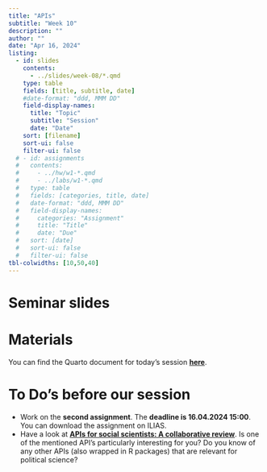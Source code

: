 ```yaml
---
title: "APIs"
subtitle: "Week 10"
description: ""
author: ""
date: "Apr 16, 2024"
listing:
  - id: slides
    contents:
      - ../slides/week-08/*.qmd
    type: table
    fields: [title, subtitle, date]
    #date-format: "ddd, MMM DD"
    field-display-names:
      title: "Topic"
      subtitle: "Session"
      date: "Date"
    sort: [filename]
    sort-ui: false
    filter-ui: false
  # - id: assignments
  #   contents:
  #     - ../hw/w1-*.qmd
  #     - ../labs/w1-*.qmd
  #   type: table
  #   fields: [categories, title, date]
  #   date-format: "ddd, MMM DD"
  #   field-display-names:
  #     categories: "Assignment"
  #     title: "Title"
  #     date: "Due"
  #   sort: [date]
  #   sort-ui: false
  #   filter-ui: false
tbl-colwidths: [10,50,40]
---
```


# Seminar slides

::: {#slides}
:::

# Materials

You can find the Quarto document for today's session [**here**](https://ilias.uni-mannheim.de/goto.php?target=file_1509064_download&client_id=ILIAS).

# To Do's before our session

-   Work on the **second assignment**. The **deadline is 16.04.2024 15:00**. You can download the assignment on ILIAS.
-   Have a look at [**APIs for social scientists: A collaborative review**](https://bookdown.org/paul/apis_for_social_scientists/). Is one of the mentioned API's particularly interesting for you? Do you know of any other APIs (also wrapped in R packages) that are relevant for political science?
